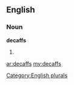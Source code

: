 ==English==

===Noun===
'''decaffs'''

# {{plural of|[[decaff]]}}

[[Category:English plurals]]

[[ar:decaffs]]
[[my:decaffs]]